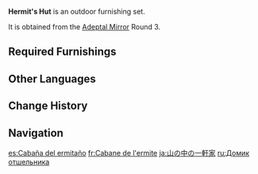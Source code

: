{{Furnishing Infobox
|id             = 350017
|image          = Furnishing Set Hermit's Hut Display.png
|category       = Outdoor Set
|subcategory    = Set
|quality        = 4
|adeptal_energy = 320
|load           = 705
|description    = A house that can found in many places around Liyue. A street light is set up outside the door for the convenience of passers-by.<br>The people of Liyue are a friendly sort for the most part. Even those who live apart from others in the mountains don't mind receiving a guest for the night. Indeed, you can expect a fine meal and some tea should you drop by.
|blueprint      = Adeptal Mirror
|adeptal mirror = 3
}}
'''Hermit's Hut''' is an outdoor furnishing set.

It is obtained from the [[Adeptal Mirror]] Round 3.

==Required Furnishings==
{{Recipe
|type = Furnishing Set
|"The Color of the Wind" = 1
|Evil-Repelling Lantern: All-Around Lighting = 1
|Weathered Bamboo Fence = 6
|Liyue House: Solitary Retreat = 1
|sort = "The Color of the Wind";Evil-Repelling Lantern: All-Around Lighting;Weathered Bamboo Fence;Liyue House: Solitary Retreat
|yield = 0
}}

==Other Languages==
{{Other Languages
|en      = Hermit's Hut
|zhs     = 山间独居之屋
|zhs_rm  = Shān Jiān Dújū zhī Wū
|zht     = 山間獨居之屋
|zht_rm  = Shān Jiān Dújū zhī Wū
|zh_tl   = 
|ja      = 山の中の一軒家
|ja_rm   = Yama no Naka no Ikken'ya
|ja_tl   = Lone House in the Mountains
|ko      = 산속 오두막
|ko_tl   = Cabin in the Mountains
|es      = Cabaña del ermitaño
|es_tl   = Hermit's Hut
|fr      = Cabane de l'ermite
|fr_tl   = Hermit's Hut
|ru      = Домик отшельника
|ru_tl   = Hermit's Little House
|th      = บ้านเดี่ยวบนเนินเขา
|th_rm   = 
|th_tl   = 
|vi      = Nhà Nhỏ Giữa Núi Rừng
|vi_tl   = 
|de      = Einsiedlerhütte
|de_tl   = Hermit's Hut
|id      = Pondok Pertapa
|id_tl   = Hermit's Hut
|pt      = Casa Solitária nas Montanhas
|pt_tl   = 
|tr      = Dağ Kulübesi
|tr_tl   = 
|it      = Rifugio dell'eremita
|it_tl   = 
}}

==Change History==
{{Change History|1.5}}

==Navigation==
{{Furnishing Navbox/Sets|type=regular}}

[[es:Cabaña del ermitaño]]
[[fr:Cabane de l'ermite]]
[[ja:山の中の一軒家]]
[[ru:Домик отшельника]]